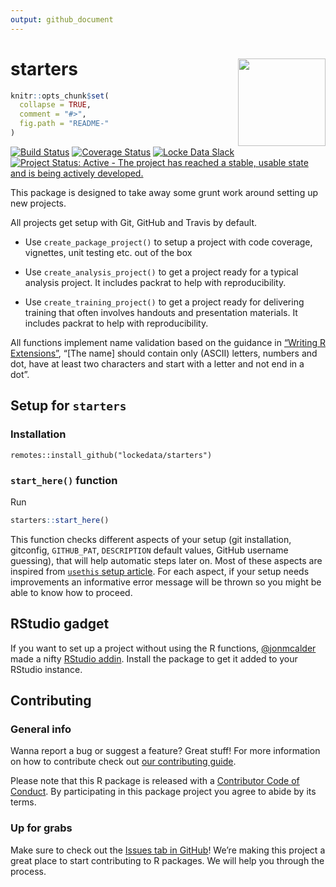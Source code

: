 ```yaml
---
output: github_document
---
```


# starters <img src="man/figures/logo.png" align="right" height=140/>

<!-- README.md is generated from README.Rmd. Please edit that file -->

```r
knitr::opts_chunk$set(
  collapse = TRUE,
  comment = "#>",
  fig.path = "README-"
)
```
<!-- badges: start -->
[![Build Status](https://travis-ci.org/lockedata/starters.svg?branch=master)](https://travis-ci.org/lockedata/starters) [![Coverage Status](https://img.shields.io/coveralls/lockedata/starters.svg)](https://coveralls.io/r/lockedata/starters?branch=master) [![Locke Data Slack](https://img.shields.io/badge/Slack-discuss-blue.svg?logo=slack&longCache=true&style=flat)](https://join.slack.com/t/lockedata/shared_invite/enQtMjkwNjY3ODkwMzg2LTI1OGU1NTM3ZGIyZGFiNTdlODI3MzU2N2ZlNDczMjM4M2U2OWVmNDMzZTQ1ZGNlZDQ3MGM2MGVjMjI2MWIyMjI)
[![Project Status: Active - The project has reached a stable, usable state and is being actively developed.](https://www.repostatus.org/badges/latest/active.svg)](https://www.repostatus.org/#active)
<!-- badges: end -->

This package is designed to take away some grunt work around setting up new projects.

All projects get setup with Git, GitHub and Travis by default.

- Use `create_package_project()` to setup a project with code coverage, vignettes, unit testing etc. out of the box

- Use `create_analysis_project()` to get a project ready for a typical analysis project. It includes packrat to help with reproducibility.

- Use `create_training_project()` to get a project ready for delivering training that often involves handouts and presentation materials. It includes packrat to help with reproducibility.

All functions implement name validation based on the guidance in ["Writing R Extensions"](https://cran.r-project.org/doc/manuals/r-release/R-exts.html#The-DESCRIPTION-file), "[The name] should contain only (ASCII) letters, numbers and dot, have at least two characters and start with a letter and not end in a dot".

## Setup for `starters`

### Installation

```
remotes::install_github("lockedata/starters")
```

### `start_here()` function

Run

```r
starters::start_here()
```

This function checks different aspects of your setup (git installation, gitconfig, `GITHUB_PAT`, `DESCRIPTION` default values, GitHub username guessing), that will help automatic steps later on. Most of these aspects are inspired from [`usethis` setup article](https://usethis.r-lib.org/articles/articles/usethis-setup.html). For each aspect, if your setup needs improvements an informative error message will be thrown so you might be able to know how to proceed.

## RStudio gadget
If you want to set up a project without using the R functions, [\@jonmcalder](https://github.com/jonmcalder) made a nifty [RStudio addin](https://rstudio.github.io/rstudioaddins/). Install the package to get it added to your RStudio instance.

## Contributing

### General info

Wanna report a bug or suggest a feature? Great stuff! For more information on how to contribute check out [our contributing guide](.github/CONTRIBUTING.md). 

Please note that this R package is released with a [Contributor Code of Conduct](CODE_OF_CONDUCT.md). By participating in this package project you agree to abide by its terms.
 
### Up for grabs

Make sure to check out the [Issues tab in GitHub](https://github.com/lockedata/starters/issues)! We're making this project a great place to start contributing to R packages. We will help you through the process. 

